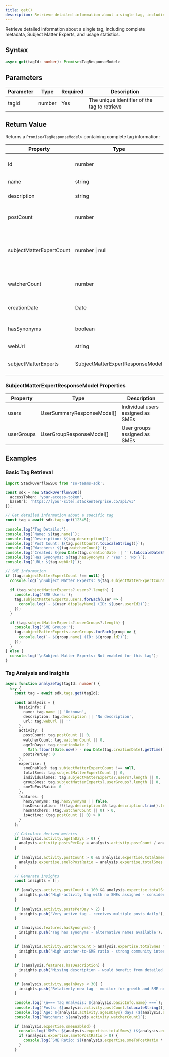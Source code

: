 ```yaml
---
title: get()
description: Retrieve detailed information about a single tag, including complete metadata, Subject Matter Experts, and usage statistics.
---
```


Retrieve detailed information about a single tag, including complete metadata, Subject Matter Experts, and usage statistics.

## Syntax

```typescript
async get(tagId: number): Promise<TagResponseModel>
```

## Parameters

| Parameter | Type | Required | Description |
|-----------|------|----------|-------------|
| tagId | number | Yes | The unique identifier of the tag to retrieve |

## Return Value

Returns a `Promise<TagResponseModel>` containing complete tag information:

| Property | Type | Description |
|----------|------|-------------|
| id | number | The tag's unique identifier |
| name | string | The tag's name |
| description | string | The tag's description |
| postCount | number | Number of posts that have this tag |
| subjectMatterExpertCount | number \| null | Total number of SME users (null if SMEs not enabled) |
| watcherCount | number | Number of users watching this tag |
| creationDate | Date | When the tag was created |
| hasSynonyms | boolean | Whether the tag has synonym(s) |
| webUrl | string | Direct URL to the tag |
| subjectMatterExperts | SubjectMatterExpertResponseModel | Complete SME information |

### SubjectMatterExpertResponseModel Properties

| Property | Type | Description |
|----------|------|-------------|
| users | UserSummaryResponseModel[] | Individual users assigned as SMEs |
| userGroups | UserGroupResponseModel[] | User groups assigned as SMEs |

## Examples

### Basic Tag Retrieval

```typescript
import StackOverflowSDK from 'so-teams-sdk';

const sdk = new StackOverflowSDK({
  accessToken: 'your-access-token',
  baseUrl: 'https://[your-site].stackenterprise.co/api/v3'
});

// Get detailed information about a specific tag
const tag = await sdk.tags.get(12345);

console.log('Tag Details:');
console.log(`Name: ${tag.name}`);
console.log(`Description: ${tag.description}`);
console.log(`Post Count: ${tag.postCount?.toLocaleString()}`);
console.log(`Watchers: ${tag.watcherCount}`);
console.log(`Created: ${new Date(tag.creationDate || '').toLocaleDateString()}`);
console.log(`Has Synonyms: ${tag.hasSynonyms ? 'Yes' : 'No'}`);
console.log(`URL: ${tag.webUrl}`);

// SME information
if (tag.subjectMatterExpertCount !== null) {
  console.log(`\nSubject Matter Experts: ${tag.subjectMatterExpertCount}`);
  
  if (tag.subjectMatterExperts?.users?.length) {
    console.log('SME Users:');
    tag.subjectMatterExperts.users.forEach(user => {
      console.log(`- ${user.displayName} (ID: ${user.userId})`);
    });
  }
  
  if (tag.subjectMatterExperts?.userGroups?.length) {
    console.log('SME Groups:');
    tag.subjectMatterExperts.userGroups.forEach(group => {
      console.log(`- ${group.name} (ID: ${group.id})`);
    });
  }
} else {
  console.log('\nSubject Matter Experts: Not enabled for this tag');
}
```

### Tag Analysis and Insights

```typescript
async function analyzeTag(tagId: number) {
  try {
    const tag = await sdk.tags.get(tagId);
    
    const analysis = {
      basicInfo: {
        name: tag.name || 'Unknown',
        description: tag.description || 'No description',
        url: tag.webUrl || ''
      },
      activity: {
        postCount: tag.postCount || 0,
        watcherCount: tag.watcherCount || 0,
        ageInDays: tag.creationDate ? 
          Math.floor((Date.now() - new Date(tag.creationDate).getTime()) / (1000 * 60 * 60 * 24)) : 0,
        postsPerDay: 0
      },
      expertise: {
        smeEnabled: tag.subjectMatterExpertCount !== null,
        totalSmes: tag.subjectMatterExpertCount || 0,
        individualSmes: tag.subjectMatterExperts?.users?.length || 0,
        groupSmes: tag.subjectMatterExperts?.userGroups?.length || 0,
        smeToPostRatio: 0
      },
      features: {
        hasSynonyms: tag.hasSynonyms || false,
        hasDescription: !!(tag.description && tag.description.trim().length > 0),
        hasWatchers: (tag.watcherCount || 0) > 0,
        isActive: (tag.postCount || 0) > 0
      }
    };
    
    // Calculate derived metrics
    if (analysis.activity.ageInDays > 0) {
      analysis.activity.postsPerDay = analysis.activity.postCount / analysis.activity.ageInDays;
    }
    
    if (analysis.activity.postCount > 0 && analysis.expertise.totalSmes > 0) {
      analysis.expertise.smeToPostRatio = analysis.expertise.totalSmes / analysis.activity.postCount;
    }
    
    // Generate insights
    const insights = [];
    
    if (analysis.activity.postCount > 100 && analysis.expertise.totalSmes === 0) {
      insights.push('High-activity tag with no SMEs assigned - consider adding subject matter experts');
    }
    
    if (analysis.activity.postsPerDay > 2) {
      insights.push('Very active tag - receives multiple posts daily');
    }
    
    if (analysis.features.hasSynonyms) {
      insights.push('Tag has synonyms - alternative names available');
    }
    
    if (analysis.activity.watcherCount > analysis.expertise.totalSmes * 5) {
      insights.push('High watcher-to-SME ratio - strong community interest');
    }
    
    if (!analysis.features.hasDescription) {
      insights.push('Missing description - would benefit from detailed explanation');
    }
    
    if (analysis.activity.ageInDays < 30) {
      insights.push('Relatively new tag - monitor for growth and SME needs');
    }
    
    console.log(`\n=== Tag Analysis: ${analysis.basicInfo.name} ===`);
    console.log(`Posts: ${analysis.activity.postCount.toLocaleString()}`);
    console.log(`Age: ${analysis.activity.ageInDays} days (${analysis.activity.postsPerDay.toFixed(2)} posts/day)`);
    console.log(`Watchers: ${analysis.activity.watcherCount}`);
    
    if (analysis.expertise.smeEnabled) {
      console.log(`SMEs: ${analysis.expertise.totalSmes} (${analysis.expertise.individualSmes} users, ${analysis.expertise.groupSmes} groups)`);
      if (analysis.expertise.smeToPostRatio > 0) {
        console.log(`SME Ratio: ${(analysis.expertise.smeToPostRatio * 1000).toFixed(2)} SMEs per 1000 posts`);
      }
    }
